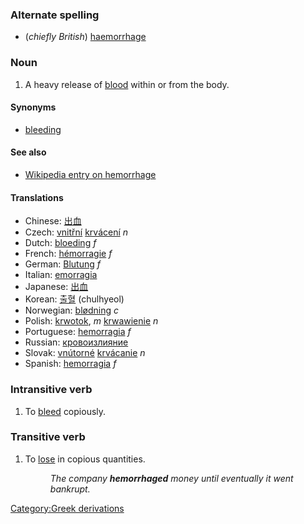 ===Alternate spelling===
*(''chiefly British'') [[haemorrhage]]

===Noun===
#A heavy release of [[blood]] within or from the body.

====Synonyms====
*[[bleeding]]

====See also====
*[[w:hemorrhage|Wikipedia entry on hemorrhage]]

==== Translations ====
*Chinese: [[出血]]
*Czech:  [[vnitřní]] [[krvácení]] ''n''
*Dutch: [[bloeding]] ''f''
*French: [[hémorragie]] ''f''
*German: [[Blutung]] ''f''
*Italian: [[emorragia]]
*Japanese: [[出血]]
*Korean: [[출혈]] (chulhyeol)
*Norwegian: [[blødning]] ''c''
*Polish: [[krwotok]], ''m'' [[krwawienie]] ''n''
*Portuguese: [[hemorragia]] ''f''
*Russian: [[кровоизлияние]]
*Slovak: [[vnútorné]] [[krvácanie]] ''n''
*Spanish: [[hemorragia]] ''f''

===Intransitive verb===
#To [[bleed]] copiously.


===Transitive verb===
#To [[lose]] in copious quantities.
#: ''The company '''hemorrhaged''' money until eventually it went bankrupt.''
[[Category:Greek derivations]]